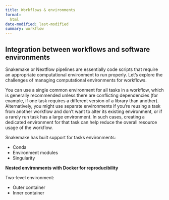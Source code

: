 ```yaml
---
title: Workflows & environments
format: 
  html
date-modified: last-modified
summary: workflow
---
```


## Integration between workflows and software environments

Snakemake or Nextflow pipelines are essentially code scripts that require an appropriate computational environment to run properly. Let's explore the challenges of managing computational environments for workflows.

You can use a single common environment for all tasks in a workflow, which is generally recommended unless there are conflicting dependencies (for example, if one task requires a different version of a library than another). Alternatively, you might use separate environments if you're reusing a task from another workflow and don’t want to alter its existing environment, or if a rarely run task has a large environment. In such cases, creating a dedicated environment for that task can help reduce the overall resource usage of the workflow.

Snakemake has built support for tasks environments: 

- Conda
- Environment modules 
- Singularity


**Nested environments with Docker for reproducibility** 

Two-level environment: 

- Outer container
- Inner container 

<!--  
Guix --nesting 
-->